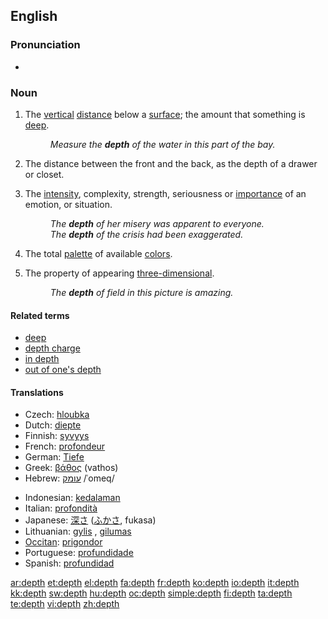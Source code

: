 ==English==

===Pronunciation===
* {{audio|en-us-depth.ogg|Audio (US)}}

===Noun===
{{en-noun}}

# The [[vertical]] [[distance]] below a [[surface]]; the amount that something is [[deep]].
#: ''Measure the '''depth''' of the water in this part of the bay.''
# The distance between the front and the back, as the depth of a drawer or closet.
# {{context|figurative}} The [[intensity]], complexity, strength, seriousness or [[importance]] of an emotion, or situation.
#: ''The '''depth''' of her misery was apparent to everyone.''
#: ''The '''depth''' of the crisis had been exaggerated.''
# {{context|computing|colors}} The total [[palette]] of available [[color]]s.
# {{context|art|photography}} The property of appearing [[three-dimensional]].
#: ''The '''depth''' of field in this picture is amazing.''

====Related terms====
* [[deep]]
* [[depth charge]]
* [[in depth]]
* [[out of one's depth]]

====Translations====
{{trans-top|vertical distance below a surface}}
* Czech: [[hloubka]] {{f}}
* Dutch: [[diepte]] {{f}}
* Finnish: [[syvyys]]
* French: [[profondeur]] {{f}}
* German: [[Tiefe]] {{f}}
* Greek: [[βάθος]] (vathos) {{n}}
* Hebrew: [[עומק]] /ʿomeq/ {{m}}
{{trans-mid}}
* Indonesian: [[dalam|kedalaman]]
* Italian: [[profondità]] {{f}}
* Japanese: [[深さ]] ([[ふかさ]], fukasa)
* Lithuanian: [[gylis]] {{m}}, [[gilumas]] {{m}}
* [[Occitan]]: [[prigondor]] {{f}}
* Portuguese: [[profundidade]] {{f}}
* Spanish: [[profundidad]] {{f}}
{{trans-bottom}}

[[ar:depth]]
[[et:depth]]
[[el:depth]]
[[fa:depth]]
[[fr:depth]]
[[ko:depth]]
[[io:depth]]
[[it:depth]]
[[kk:depth]]
[[sw:depth]]
[[hu:depth]]
[[oc:depth]]
[[simple:depth]]
[[fi:depth]]
[[ta:depth]]
[[te:depth]]
[[vi:depth]]
[[zh:depth]]